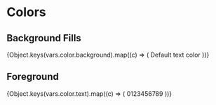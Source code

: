 
<Meta title="Style Guide/Colors" />

# Colors

## Background Fills

<Box>
  {Object.keys(vars.color.background).map((c) => (
    <Row key={c} label={c} invert={c.match(/overlay/)}>
      <Box padding background={c}>
        Default text color
      </Box>
    </Row>
  ))}
</Box>

## Foreground

<Box>
  {Object.keys(vars.color.text).map((c) => (
    <Row key={c} label={c} invert={c.match(/inverted/)}>
      <Box direction="row" alignItems="center" gap="sm">
        <Icon color={c} />
        <Paragraph color={c}>0123456789</Paragraph>
      </Box>
    </Row>
  ))}
</Box>
